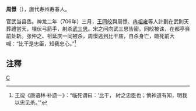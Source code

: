 {{Onesource|time=2020-03-06T11:43:05+00:00}} 
'''周憬'''（{{bd|?||?|}}），唐代寿州寿春人。

官武当县丞。神龙二年（706年）三月，[[王同皎|王同皎]]與周憬、[[冉祖雍|冉祖雍]]等人計劃在武則天葬禮當天，埋伏弓箭手，射杀[[武三思|武三思]]。宋之问向武三思告密。同皎被诛，在都亭驿前处斩。张仲之、祖延庆一同被杀，周憬逃到比干庙，自杀身亡，臨死前大喊：“比干是忠臣，知我忠心。”<ref>王谠《唐语林·补遗一》：“临死谓曰：‘比干， 紂之忠臣也；倘神道有知，明我以忠见杀。’”</ref>

== 注釋 ==
{{reflist}}
[[category:唐朝官員|C]]
